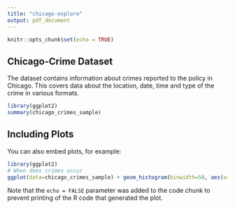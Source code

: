 ```yaml
---
title: "chicago-explore"
output: pdf_document
---
```


```r
knitr::opts_chunk$set(echo = TRUE)
```

## Chicago-Crime Dataset

The dataset contains information about crimes reported to the policy in Chicago. This covers data about
the location, date, time and type of the crime in various formats.
```r
library(ggplot2)
summary(chicago_crimes_sample)
```

## Including Plots

You can also embed plots, for example:

```r
library(ggplot2)
# When does crimes occur
ggplot(data=chicago_crimes_sample) + geom_histogram(binwidth=50, aes(x=chicago_crimes_sample$Year)) + ggtitle("Which year has more cimes?")
```

Note that the `echo = FALSE` parameter was added to the code chunk to prevent printing of the R code that generated the plot.

